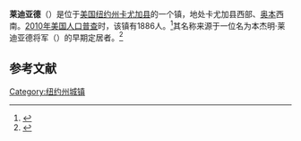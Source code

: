 {{Infobox settlement
|official_name            = 莱迪亚德
|settlement_type          = 镇
|nickname                 = 
|motto                    =

<!-- Maps -->
|pushpin_map              = New York
|pushpin_label            = 莱迪亚德
|pushpin_label_position   = <!-- the position of the pushpin label: left, right, top, bottom, none -->
|pushpin_map_caption      =
|pushpin_mapsize          =
|image_map                = 
|mapsize                  = 
|map_caption              = 
|image_map1               = 
|mapsize1                 = 
|map_caption1             =

<!-- Location -->
|coordinates_region       = US-NY
|subdivision_type         = [[国家|国家]]
|subdivision_name         = [[美国|美国]]
|subdivision_type1        = [[美国行政区划|州]]
|subdivision_name1        = [[纽约州|纽约州]]
|subdivision_type2        = [[纽约州行政区划|县]]
|subdivision_name2        = [[卡尤加县_(纽约州)|卡尤加县]]
|government_footnotes     = 
|government_type          =
|established_title        = 
|established_date         =

<!-- Area -->
|unit_pref                = Imperial
|area_footnotes           = 
|area_magnitude           = 
|area_total_km2           = 125.8
|area_land_km2            = 93.5
|area_water_km2           = 32.3
|area_total_sq_mi         = 
|area_land_sq_mi          = 
|area_water_sq_mi         = 

<!-- Population -->
|population_as_of         = [[2010年美国人口普查|2010]]
|population_footnotes     = 
|population_total         = 1886
|population_density_km2   = 20.2
|population_density_sq_mi = 

<!-- General information -->
|timezone                 = [[美国东部时间|EST]]
|utc_offset               = -5
|timezone_DST             = EDT
|utc_offset_DST           = -4
|elevation_footnotes      = 
|elevation_m              = 220
|elevation_ft             = 722
|latd = 42 |latm = 45 |lats = 22 |latNS = N
|longd = 76 |longm = 40 |longs = 7 |longEW = W

<!-- Area/postal codes & others -->
|postal_code_type         = [[美国邮政编码|邮政编码]]
|postal_code              = 13026
|area_code                = [[美国电话区号315|315]]
|website                  = {{URL|www.cayugacounty.us/ledyard}}
|footnotes                = 
}}
'''莱迪亚德'''（{{lang-en|Ledyard}}）是位于[[美国|美国]][[纽约州|纽约州]][[卡尤加县_(纽约州)|卡尤加县]]的一个镇，地处卡尤加县西部、[[奥本_(纽约州)|奥本]]西南。[[2010年美国人口普查|2010年美国人口普查]]时，该镇有1886人。<ref name>{{cite web|url=http://factfinder2.census.gov|publisher=[[United_States_Census_Bureau|United States Census Bureau]]|title=American FactFinder|accessdate=2020-09-18|archive-date=2013-09-11|archive-url=https://web.archive.org/web/20130911234518/http://factfinder2.census.gov/|dead-url=no}}</ref>其名称来源于一位名为本杰明·莱迪亚德将军（{{lang|en|Benjamin Ledyard}}）的早期定居者。<ref>{{cite book|last=Gannett|first=Henry|title=The Origin of Certain Place Names in the United States|url=http://books.google.com/books?id=9V1IAAAAMAAJ&pg=PA183|year=1905|publisher=U.S. Government Printing Office|page=183}}</ref>

== 参考文献 ==
{{reflist}}

{{NY-stub}}
[[Category:纽约州城镇|Category:纽约州城镇]]